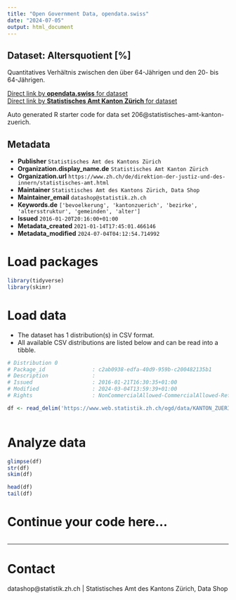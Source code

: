 ```yaml
---
title: "Open Government Data, opendata.swiss"
date: "2024-07-05"
output: html_document
---
```


## Dataset: Altersquotient [%]

Quantitatives Verhältnis zwischen den über 64-Jährigen und den 20- bis 64-Jährigen.

[Direct link by **opendata.swiss** for dataset](https://opendata.swiss/de/dataset/altersquotient)<br>
[Direct link by **Statistisches Amt Kanton Zürich** for dataset](https://www.zh.ch/de/politik-staat/gemeinden/gemeindeportraet.html)

Auto generated R starter code for data set 206@statistisches-amt-kanton-zuerich.

## Metadata

- **Publisher** `Statistisches Amt des Kantons Zürich`
- **Organization.display_name.de** `Statistisches Amt Kanton Zürich`
- **Organization.url** `https://www.zh.ch/de/direktion-der-justiz-und-des-innern/statistisches-amt.html`
- **Maintainer** `Statistisches Amt des Kantons Zürich, Data Shop`
- **Maintainer_email** `datashop@statistik.zh.ch`
- **Keywords.de** `['bevoelkerung', 'kantonzuerich', 'bezirke', 'altersstruktur', 'gemeinden', 'alter']`
- **Issued** `2016-01-20T20:16:00+01:00`
- **Metadata_created** `2021-01-14T17:45:01.466146`
- **Metadata_modified** `2024-07-04T04:12:54.714992`


# Load packages

```r

library(tidyverse)
library(skimr)

```

# Load data

-   The dataset has 1 distribution(s) in CSV format.
-   All available CSV distributions are listed below and can be read into a tibble.

```r

# Distribution 0
# Package_id               : c2ab0938-edfa-40d9-959b-c200482135b1
# Description              : 
# Issued                   : 2016-01-21T16:30:35+01:00
# Modified                 : 2024-03-04T13:59:39+01:00
# Rights                   : NonCommercialAllowed-CommercialAllowed-ReferenceRequired

df <- read_delim('https://www.web.statistik.zh.ch/ogd/data/KANTON_ZUERICH_95.csv')



```

# Analyze data

```r

glimpse(df)
str(df)
skim(df)

head(df)
tail(df)

```

# Continue your code here...

```r

```

------------------------------------------------------------------------

# Contact

datashop@statistik.zh.ch | Statistisches Amt des Kantons Zürich, Data Shop
